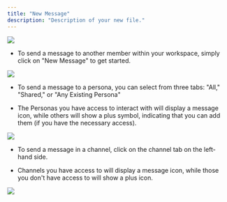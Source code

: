 ```yaml
---
title: "New Message"
description: "Description of your new file."
---
```


![](/Screenshot2025-02-03at3.12.06PM.png)

* To send a message to another member within your workspace, simply click on "New Message" to get started.

![](/MyAI-AICreated@3x\(19\).png)

* To send a message to a persona, you can select from three tabs: "All," "Shared," or "Any Existing Persona"

* The Personas you have access to interact with will display a message icon, while others will show a plus symbol, indicating that you can add them (if you have the necessary access).

![](/MyAI-AICreated@3x\(18\).png)

* To send a message in a channel, click on the channel tab on the left-hand side.

* Channels you have access to will display a message icon, while those you don't have access to will show a plus icon.

![](/MyAI-AICreated@3x\(20\).png)